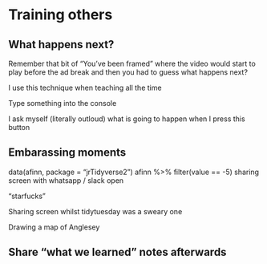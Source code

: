 # Training others

## What happens next?

Remember that bit of "You've been framed" where the video would start to play before the ad break and then you had to guess what happens next?

<screen grab> 

I use this technique when teaching all the time

Type something into the console

I ask myself (literally outloud) what is going to happen when I press this button

## Embarassing moments

data(afinn, package = "jrTidyverse2")
afinn %>% filter(value == -5) 
sharing screen with whatsapp / slack open

"starfucks"

Sharing screen whilst tidytuesday was a sweary one

Drawing a map of Anglesey

## Share "what we learned" notes afterwards

